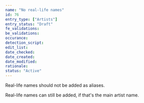 ```yaml
---
name: "No real-life names"
id: 76
entry_type: ["Artists"]
entry_status: "Draft"
fe_validations:
be_validations:
occurance:
detection_script:
edit_list:
date_checked:
date_created:
date_modified:
rationale:
status: "Active"
---
```

Real-life names should not be added as aliases.

Real-life names can still be added, if that's the main artist name.